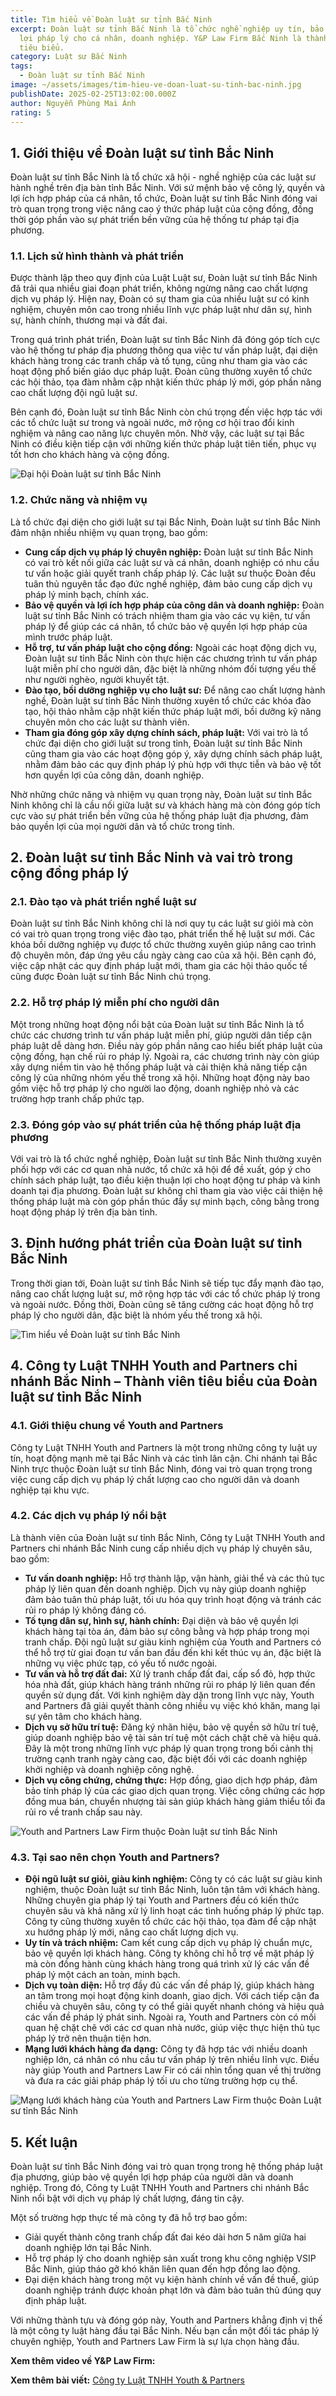 ```yaml
---
title: Tìm hiểu về Đoàn luật sư tỉnh Bắc Ninh
excerpt: Đoàn luật sư tỉnh Bắc Ninh là tổ chức nghề nghiệp uy tín, bảo vệ quyền
  lợi pháp lý cho cá nhân, doanh nghiệp. Y&P Law Firm Bắc Ninh là thành viên
  tiêu biểu.
category: Luật sư Bắc Ninh
tags:
  - Đoàn luật sư tỉnh Bắc Ninh
image: ~/assets/images/tim-hieu-ve-doan-luat-su-tinh-bac-ninh.jpg
publishDate: 2025-02-25T13:02:00.000Z
author: Nguyễn Phùng Mai Ánh
rating: 5
---
```


## 1. Giới thiệu về Đoàn luật sư tỉnh Bắc Ninh

Đoàn luật sư tỉnh Bắc Ninh là tổ chức xã hội - nghề nghiệp của các luật sư hành nghề trên địa bàn tỉnh Bắc Ninh. Với sứ mệnh bảo vệ công lý, quyền và lợi ích hợp pháp của cá nhân, tổ chức, Đoàn luật sư tỉnh Bắc Ninh đóng vai trò quan trọng trong việc nâng cao ý thức pháp luật của cộng đồng, đồng thời góp phần vào sự phát triển bền vững của hệ thống tư pháp tại địa phương.

### 1.1. Lịch sử hình thành và phát triển

Được thành lập theo quy định của Luật Luật sư, Đoàn luật sư tỉnh Bắc Ninh đã trải qua nhiều giai đoạn phát triển, không ngừng nâng cao chất lượng dịch vụ pháp lý. Hiện nay, Đoàn có sự tham gia của nhiều luật sư có kinh nghiệm, chuyên môn cao trong nhiều lĩnh vực pháp luật như dân sự, hình sự, hành chính, thương mại và đất đai.

Trong quá trình phát triển, Đoàn luật sư tỉnh Bắc Ninh đã đóng góp tích cực vào hệ thống tư pháp địa phương thông qua việc tư vấn pháp luật, đại diện khách hàng trong các tranh chấp và tố tụng, cũng như tham gia vào các hoạt động phổ biến giáo dục pháp luật. Đoàn cũng thường xuyên tổ chức các hội thảo, tọa đàm nhằm cập nhật kiến thức pháp lý mới, góp phần nâng cao chất lượng đội ngũ luật sư.

Bên cạnh đó, Đoàn luật sư tỉnh Bắc Ninh còn chú trọng đến việc hợp tác với các tổ chức luật sư trong và ngoài nước, mở rộng cơ hội trao đổi kinh nghiệm và nâng cao năng lực chuyên môn. Nhờ vậy, các luật sư tại Bắc Ninh có điều kiện tiếp cận với những kiến thức pháp luật tiên tiến, phục vụ tốt hơn cho khách hàng và cộng đồng.

![Đại hội Đoàn luật sư tỉnh Bắc Ninh](~/assets/images/dai-hoi-doan-luat-su-tinh-bac-ninh.webp "Đại hội Đoàn luật sư tỉnh Bắc Ninh")

### 1.2. Chức năng và nhiệm vụ

Là tổ chức đại diện cho giới luật sư tại Bắc Ninh, Đoàn luật sư tỉnh Bắc Ninh đảm nhận nhiều nhiệm vụ quan trọng, bao gồm:

* **Cung cấp dịch vụ pháp lý chuyên nghiệp:** Đoàn luật sư tỉnh Bắc Ninh có vai trò kết nối giữa các luật sư và cá nhân, doanh nghiệp có nhu cầu tư vấn hoặc giải quyết tranh chấp pháp lý. Các luật sư thuộc Đoàn đều tuân thủ nguyên tắc đạo đức nghề nghiệp, đảm bảo cung cấp dịch vụ pháp lý minh bạch, chính xác.
* **Bảo vệ quyền và lợi ích hợp pháp của công dân và doanh nghiệp:** Đoàn luật sư tỉnh Bắc Ninh có trách nhiệm tham gia vào các vụ kiện, tư vấn pháp lý để giúp các cá nhân, tổ chức bảo vệ quyền lợi hợp pháp của mình trước pháp luật.
* **Hỗ trợ, tư vấn pháp luật cho cộng đồng:** Ngoài các hoạt động dịch vụ, Đoàn luật sư tỉnh Bắc Ninh còn thực hiện các chương trình tư vấn pháp luật miễn phí cho người dân, đặc biệt là những nhóm đối tượng yếu thế như người nghèo, người khuyết tật.
* **Đào tạo, bồi dưỡng nghiệp vụ cho luật sư:** Để nâng cao chất lượng hành nghề, Đoàn luật sư tỉnh Bắc Ninh thường xuyên tổ chức các khóa đào tạo, hội thảo nhằm cập nhật kiến thức pháp luật mới, bồi dưỡng kỹ năng chuyên môn cho các luật sư thành viên.
* **Tham gia đóng góp xây dựng chính sách, pháp luật:** Với vai trò là tổ chức đại diện cho giới luật sư trong tỉnh, Đoàn luật sư tỉnh Bắc Ninh cũng tham gia vào các hoạt động góp ý, xây dựng chính sách pháp luật, nhằm đảm bảo các quy định pháp lý phù hợp với thực tiễn và bảo vệ tốt hơn quyền lợi của công dân, doanh nghiệp.

Nhờ những chức năng và nhiệm vụ quan trọng này, Đoàn luật sư tỉnh Bắc Ninh không chỉ là cầu nối giữa luật sư và khách hàng mà còn đóng góp tích cực vào sự phát triển bền vững của hệ thống pháp luật địa phương, đảm bảo quyền lợi của mọi người dân và tổ chức trong tỉnh.

## 2. Đoàn luật sư tỉnh Bắc Ninh và vai trò trong cộng đồng pháp lý

### 2.1. Đào tạo và phát triển nghề luật sư

Đoàn luật sư tỉnh Bắc Ninh không chỉ là nơi quy tụ các luật sư giỏi mà còn có vai trò quan trọng trong việc đào tạo, phát triển thế hệ luật sư mới. Các khóa bồi dưỡng nghiệp vụ được tổ chức thường xuyên giúp nâng cao trình độ chuyên môn, đáp ứng yêu cầu ngày càng cao của xã hội. Bên cạnh đó, việc cập nhật các quy định pháp luật mới, tham gia các hội thảo quốc tế cũng được Đoàn luật sư tỉnh Bắc Ninh chú trọng.

### 2.2. Hỗ trợ pháp lý miễn phí cho người dân

Một trong những hoạt động nổi bật của Đoàn luật sư tỉnh Bắc Ninh là tổ chức các chương trình tư vấn pháp luật miễn phí, giúp người dân tiếp cận pháp luật dễ dàng hơn. Điều này góp phần nâng cao hiểu biết pháp luật của cộng đồng, hạn chế rủi ro pháp lý. Ngoài ra, các chương trình này còn giúp xây dựng niềm tin vào hệ thống pháp luật và cải thiện khả năng tiếp cận công lý của những nhóm yếu thế trong xã hội. Những hoạt động này bao gồm việc hỗ trợ pháp lý cho người lao động, doanh nghiệp nhỏ và các trường hợp tranh chấp phức tạp.

### 2.3. Đóng góp vào sự phát triển của hệ thống pháp luật địa phương

Với vai trò là tổ chức nghề nghiệp, Đoàn luật sư tỉnh Bắc Ninh thường xuyên phối hợp với các cơ quan nhà nước, tổ chức xã hội để đề xuất, góp ý cho chính sách pháp luật, tạo điều kiện thuận lợi cho hoạt động tư pháp và kinh doanh tại địa phương. Đoàn luật sư không chỉ tham gia vào việc cải thiện hệ thống pháp luật mà còn góp phần thúc đẩy sự minh bạch, công bằng trong hoạt động pháp lý trên địa bàn tỉnh.

## 3. Định hướng phát triển của Đoàn luật sư tỉnh Bắc Ninh

Trong thời gian tới, Đoàn luật sư tỉnh Bắc Ninh sẽ tiếp tục đẩy mạnh đào tạo, nâng cao chất lượng luật sư, mở rộng hợp tác với các tổ chức pháp lý trong và ngoài nước. Đồng thời, Đoàn cũng sẽ tăng cường các hoạt động hỗ trợ pháp lý cho người dân, đặc biệt là nhóm yếu thế trong xã hội.

![Tìm hiểu về Đoàn luật sư tỉnh Bắc Ninh](~/assets/images/tim-hieu-ve-doan-luat-su-tinh-bac-ninh.jpg "Tìm hiểu về Đoàn luật sư tỉnh Bắc Ninh")

## 4. Công ty Luật TNHH Youth and Partners chi nhánh Bắc Ninh – Thành viên tiêu biểu của Đoàn luật sư tỉnh Bắc Ninh

### 4.1. Giới thiệu chung về Youth and Partners

Công ty Luật TNHH Youth and Partners là một trong những công ty luật uy tín, hoạt động mạnh mẽ tại Bắc Ninh và các tỉnh lân cận. Chi nhánh tại Bắc Ninh trực thuộc Đoàn luật sư tỉnh Bắc Ninh, đóng vai trò quan trọng trong việc cung cấp dịch vụ pháp lý chất lượng cao cho người dân và doanh nghiệp tại khu vực.

### 4.2. Các dịch vụ pháp lý nổi bật

Là thành viên của Đoàn luật sư tỉnh Bắc Ninh, Công ty Luật TNHH Youth and Partners chi nhánh Bắc Ninh cung cấp nhiều dịch vụ pháp lý chuyên sâu, bao gồm:

* **Tư vấn doanh nghiệp:** Hỗ trợ thành lập, vận hành, giải thể và các thủ tục pháp lý liên quan đến doanh nghiệp. Dịch vụ này giúp doanh nghiệp đảm bảo tuân thủ pháp luật, tối ưu hóa quy trình hoạt động và tránh các rủi ro pháp lý không đáng có.
* **Tố tụng dân sự, hình sự, hành chính:** Đại diện và bảo vệ quyền lợi khách hàng tại tòa án, đảm bảo sự công bằng và hợp pháp trong mọi tranh chấp. Đội ngũ luật sư giàu kinh nghiệm của Youth and Partners có thể hỗ trợ từ giai đoạn tư vấn ban đầu đến khi kết thúc vụ án, đặc biệt là những vụ việc phức tạp, có yếu tố nước ngoài.
* **Tư vấn và hỗ trợ đất đai:** Xử lý tranh chấp đất đai, cấp sổ đỏ, hợp thức hóa nhà đất, giúp khách hàng tránh những rủi ro pháp lý liên quan đến quyền sử dụng đất. Với kinh nghiệm dày dặn trong lĩnh vực này, Youth and Partners đã giải quyết thành công nhiều vụ việc khó khăn, mang lại sự yên tâm cho khách hàng.
* **Dịch vụ sở hữu trí tuệ:** Đăng ký nhãn hiệu, bảo vệ quyền sở hữu trí tuệ, giúp doanh nghiệp bảo vệ tài sản trí tuệ một cách chặt chẽ và hiệu quả. Đây là một trong những lĩnh vực pháp lý quan trọng trong bối cảnh thị trường cạnh tranh ngày càng cao, đặc biệt đối với các doanh nghiệp khởi nghiệp và doanh nghiệp công nghệ.
* **Dịch vụ công chứng, chứng thực:** Hợp đồng, giao dịch hợp pháp, đảm bảo tính pháp lý của các giao dịch quan trọng. Việc công chứng các hợp đồng mua bán, chuyển nhượng tài sản giúp khách hàng giảm thiểu tối đa rủi ro về tranh chấp sau này.

![Youth and Partners Law Firm thuộc Đoàn luật sư tỉnh Bắc Ninh](~/assets/images/youth-and-partners-law-firm-thuoc-doan-luat-su-tinh-bac-ninh.webp "Youth and Partners Law Firm thuộc Đoàn luật sư tỉnh Bắc Ninh")

### 4.3. Tại sao nên chọn Youth and Partners?

* **Đội ngũ luật sư giỏi, giàu kinh nghiệm:** Công ty có các luật sư giàu kinh nghiệm, thuộc Đoàn luật sư tỉnh Bắc Ninh, luôn tận tâm với khách hàng. Những chuyên gia pháp lý tại Youth and Partners đều có kiến thức chuyên sâu và khả năng xử lý linh hoạt các tình huống pháp lý phức tạp. Công ty cũng thường xuyên tổ chức các hội thảo, tọa đàm để cập nhật xu hướng pháp lý mới, nâng cao chất lượng dịch vụ.
* **Uy tín và trách nhiệm:** Cam kết cung cấp dịch vụ pháp lý chuẩn mực, bảo vệ quyền lợi khách hàng. Công ty không chỉ hỗ trợ về mặt pháp lý mà còn đồng hành cùng khách hàng trong quá trình xử lý các vấn đề pháp lý một cách an toàn, minh bạch.
* **Dịch vụ toàn diện:** Hỗ trợ đầy đủ các vấn đề pháp lý, giúp khách hàng an tâm trong mọi hoạt động kinh doanh, giao dịch. Với cách tiếp cận đa chiều và chuyên sâu, công ty có thể giải quyết nhanh chóng và hiệu quả các vấn đề pháp lý phát sinh. Ngoài ra, Youth and Partners còn có mối quan hệ chặt chẽ với các cơ quan nhà nước, giúp việc thực hiện thủ tục pháp lý trở nên thuận tiện hơn.
* **Mạng lưới khách hàng đa dạng:** Công ty đã hợp tác với nhiều doanh nghiệp lớn, cá nhân có nhu cầu tư vấn pháp lý trên nhiều lĩnh vực. Điều này giúp Youth and Partners Law Fir có cái nhìn tổng quan về thị trường và đưa ra các giải pháp pháp lý tối ưu cho từng trường hợp cụ thể.

![Mạng lưới khách hàng của Youth and Partners Law Firm thuộc Đoàn Luật sư tỉnh Bắc Ninh](~/assets/images/mang-luoi-khach-hang-cua-youth-and-partners-law-firm-thuoc-doan-luat-su-tinh-bac-ninh.png "Mạng lưới khách hàng của Youth and Partners Law Firm thuộc Đoàn Luật sư tỉnh Bắc Ninh")

## 5. Kết luận

Đoàn luật sư tỉnh Bắc Ninh đóng vai trò quan trọng trong hệ thống pháp luật địa phương, giúp bảo vệ quyền lợi hợp pháp của người dân và doanh nghiệp. Trong đó, Công ty Luật TNHH Youth and Partners chi nhánh Bắc Ninh nổi bật với dịch vụ pháp lý chất lượng, đáng tin cậy.

Một số trường hợp thực tế mà công ty đã hỗ trợ bao gồm:

* Giải quyết thành công tranh chấp đất đai kéo dài hơn 5 năm giữa hai doanh nghiệp lớn tại Bắc Ninh.
* Hỗ trợ pháp lý cho doanh nghiệp sản xuất trong khu công nghiệp VSIP Bắc Ninh, giúp tháo gỡ khó khăn liên quan đến hợp đồng lao động.
* Đại diện khách hàng trong một vụ kiện hành chính về vấn đề thuế, giúp doanh nghiệp tránh được khoản phạt lớn và đảm bảo tuân thủ đúng quy định pháp luật.

Với những thành tựu và đóng góp này, Youth and Partners khẳng định vị thế là một công ty luật hàng đầu tại Bắc Ninh. Nếu bạn cần một đối tác pháp lý chuyên nghiệp, Youth and Partners Law Firm là sự lựa chọn hàng đầu.

**Xem thêm video về Y&P Law Firm:** 

<YouTube id="E1SH0gNmjg" />

**Xem thêm bài viết:** [Công ty Luật TNHH Youth & Partners](https://yplawfirm.vn/gioi-thieu.html)
